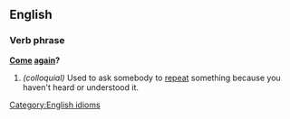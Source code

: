 ==English==
===Verb phrase===
'''[[Come]] [[again]]?''' {{idiom}}
# ''(colloquial)'' Used to ask somebody to [[repeat]] something because you haven't heard or understood it.

[[Category:English idioms]]